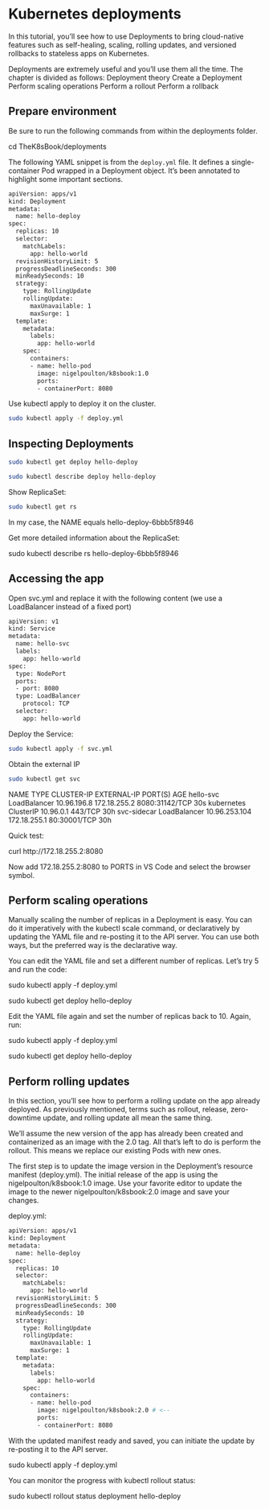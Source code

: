 # Kubernetes deployments


In this tutorial, you’ll see how to use Deployments to bring cloud-native features such as self-healing, scaling, rolling updates, and versioned rollbacks to stateless apps on Kubernetes. 

Deployments are extremely useful and you’ll use them all the time. The chapter is divided as follows: Deployment theory Create a Deployment Perform scaling operations Perform a rollout Perform a rollback

## Prepare environment


Be sure to run the following commands from within the deployments folder. 

cd TheK8sBook/deployments
 

The following YAML snippet is from the `deploy.yml` file. It defines a single-container Pod wrapped in a Deployment object. It’s been annotated to highlight some important sections.


```bash
apiVersion: apps/v1
kind: Deployment
metadata:
  name: hello-deploy
spec:
  replicas: 10
  selector:
    matchLabels:
      app: hello-world
  revisionHistoryLimit: 5
  progressDeadlineSeconds: 300
  minReadySeconds: 10
  strategy:
    type: RollingUpdate
    rollingUpdate:
      maxUnavailable: 1
      maxSurge: 1
  template:
    metadata:
      labels:
        app: hello-world
    spec:
      containers:
      - name: hello-pod
        image: nigelpoulton/k8sbook:1.0
        ports:
        - containerPort: 8080
```


Use kubectl apply to deploy it on the cluster.


```bash
sudo kubectl apply -f deploy.yml 
```

## Inspecting Deployments



```bash
sudo kubectl get deploy hello-deploy
```

```bash
sudo kubectl describe deploy hello-deploy
```

Show ReplicaSet:

```bash
sudo kubectl get rs
```

In my case, the NAME equals hello-deploy-6bbb5f8946


Get more detailed information about the ReplicaSet:


sudo kubectl describe rs hello-deploy-6bbb5f8946

## Accessing the app

Open svc.yml and replace it with the following content (we use a LoadBalancer instead of a fixed port) 

```bash
apiVersion: v1
kind: Service
metadata:
  name: hello-svc
  labels:
    app: hello-world
spec:
  type: NodePort
  ports:
  - port: 8080
  type: LoadBalancer
    protocol: TCP
  selector:
    app: hello-world
```

Deploy the Service:

```bash
sudo kubectl apply -f svc.yml
```

Obtain the external IP

```bash
sudo kubectl get svc
```


NAME          TYPE           CLUSTER-IP      EXTERNAL-IP    PORT(S)          AGE
hello-svc     LoadBalancer   10.96.196.8     172.18.255.2   8080:31142/TCP   30s
kubernetes    ClusterIP      10.96.0.1       <none>         443/TCP          30h
svc-sidecar   LoadBalancer   10.96.253.104   172.18.255.1   80:30001/TCP     30h

Quick test:

curl http://172.18.255.2:8080

Now add 172.18.255.2:8080 to PORTS in VS Code and select the browser symbol. 

## Perform scaling operations

Manually scaling the number of replicas in a Deployment is easy. You can do it imperatively with the kubectl scale command, or declaratively by updating the YAML file and re-posting it to the API server. You can use both ways, but the preferred way is the declarative way.

You can edit the YAML file and set a different number of replicas. Let's try 5 and run the code:

sudo kubectl apply -f deploy.yml


sudo kubectl get deploy hello-deploy

Edit the YAML file again and set the number of replicas back to 10. Again, run:


sudo kubectl apply -f deploy.yml


sudo kubectl get deploy hello-deploy

## Perform rolling updates

In this section, you’ll see how to perform a rolling update on the app already deployed. As previously mentioned, terms such as rollout, release, zero-downtime update, and rolling update all mean the same thing.

We’ll assume the new version of the app has already been created and containerized as an image with the 2.0 tag. All that’s left to do is perform the rollout. This means we replace our existing Pods with new ones.

The first step is to update the image version in the Deployment’s resource manifest (deploy.yml). The initial release of the app is using the nigelpoulton/k8sbook:1.0 image. Use your favorite editor to update the image to the newer nigelpoulton/k8sbook:2.0 image and save your changes.

deploy.yml:

```bash
apiVersion: apps/v1
kind: Deployment
metadata:
  name: hello-deploy
spec:
  replicas: 10
  selector:
    matchLabels:
      app: hello-world
  revisionHistoryLimit: 5
  progressDeadlineSeconds: 300
  minReadySeconds: 10
  strategy:
    type: RollingUpdate
    rollingUpdate:
      maxUnavailable: 1
      maxSurge: 1
  template:
    metadata:
      labels:
        app: hello-world
    spec:
      containers:
      - name: hello-pod
        image: nigelpoulton/k8sbook:2.0 # <--
        ports:
        - containerPort: 8080
```

With the updated manifest ready and saved, you can initiate the update by re-posting it to the API server.


sudo kubectl apply -f deploy.yml

You can monitor the progress with kubectl rollout status:

sudo kubectl rollout status deployment hello-deploy
